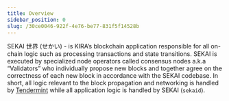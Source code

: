 ```yaml
---
title: Overview
sidebar_position: 0
slug: /30ce0046-922f-4e76-be77-831f5f14528b
---
```





SEKAI 世界 (せかい) - is KIRA’s blockchain application responsible for all on-chain logic such as processing transactions and state transitions. SEKAI is executed by specialized node operators called consensus nodes a.k.a “Validators” who individually propose new blocks and together agree on the correctness of each new block in accordance with the SEKAI codebase. In short, all logic relevant to the block propagation and networking is handled by [Tendermint](https://tendermint.com/) while all application logic is handled by SEKAI (`sekaid`). 

